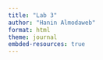 ```yaml
---
title: "Lab 3"
author: "Hanin Almodaweb"
format: html
theme: journal
embded-resources: true
---
```


## 
